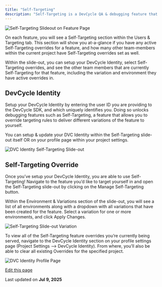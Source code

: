 ```yaml
---
title: "Self-Targeting"
description: "Self-Targeting is a DevCycle QA & debugging feature that allows you to easily serve yourself different variations of a feature without having to modify targeting rules in each environment. To leverage this feature, you must set up your DevCycle Identity by associating an SDK User ID to your DevCycle user profile."
---
```


![Self-Targeting Slideout on Feature Page](/images/platform/testing-and-qa/assets/images/aug-2023-self-targeting-slideout-open-feature-form-979ec8f7cca336e6fe5b7726a81973a8.png)

On each feature, you will see a Self-Targeting section within the Users & Targeting tab. This section will show you at-a-glance if you have any active Self-Targeting overrides for a feature, and how many other team-members within the current project have Self-Targeting overrides set as well.

Within the slide-out, you can setup your DevCycle Identity, select Self-Targeting overrides, and see the other team members that are currently Self-Targeting for that feature, including the variation and environment they have active overrides in.

## DevCycle Identity[​](#devcycle-identity "Direct link to DevCycle Identity")

Setup your DevCycle Identity by entering the user ID you are providing to the DevCycle SDK, and which uniquely identifies you. Doing so unlocks debugging features such as Self-Targeting, a feature that allows you to override targeting rules to deliver different variations of the feature to yourself.

You can setup & update your DVC Identity within the Self-Targeting slide-out itself OR on your profile page within your project settings.

![DVC Identity Self-Targeting Slide-out](/images/platform/testing-and-qa/assets/images/august-2023-self-targeting-dvc-id-e4c1adebbb5eeabbcf1f0a1488d7f706.png)

## Self-Targeting Override[​](#self-targeting-override "Direct link to Self-Targeting Override")

Once you’ve setup your DevCycle Identity, you are able to use Self-Targeting! Navigate to the feature you’d like to target yourself in and open the Self-Targeting slide-out by clicking on the Manage Self-Targeting button.

Within the Environment & Variations section of the slide-out, you will see a list of all environments along with a dropdown with all variations that have been created for the feature. Select a variation for one or more environments, and click Apply Changes.

![Self-Targeting Slide-out Variation](/images/platform/testing-and-qa/assets/images/august-2023-self-targeting-slideout-var-0ced1c04c60d7d52547f6c3a1e91f958.png)

To view all of the Self-Targeting feature overrides you’re currently being served, navigate to the DevCycle Identity section on your profile settings page (Project Settings —> DevCycle Identity). From where, you’ll also be able to clear all existing Overrides for the specified project.

![DVC Identity Profile Page](/images/platform/testing-and-qa/assets/images/august-2023-DVC-id-profile-page-overrides-63a3016c2752b0a77d29fe6387cbedc3.png)

[Edit this page](https://github.com/devcyclehq/devcycle-docs/edit/main/docs/platform/testing-and-qa/self-targeting.md)

Last updated on **Jul 9, 2025**

